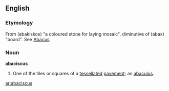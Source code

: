 ==English==

===Etymology===
From {{AGr.}} '''{{polytonic|[[ἀβακίσκος]]}}''' (abakiskos) "a coloured stone for laying mosaic", diminutive of '''{{polytonic|[[ἄβαξ]]}}''' (abax) "board". See [[Abacus]].

===Noun===
'''abaciscus'''

# {{Archaic}} One of the tiles or squares of a [[tessellated]] [[pavement]]; an [[abaculus]].

[[ar:abaciscus]]